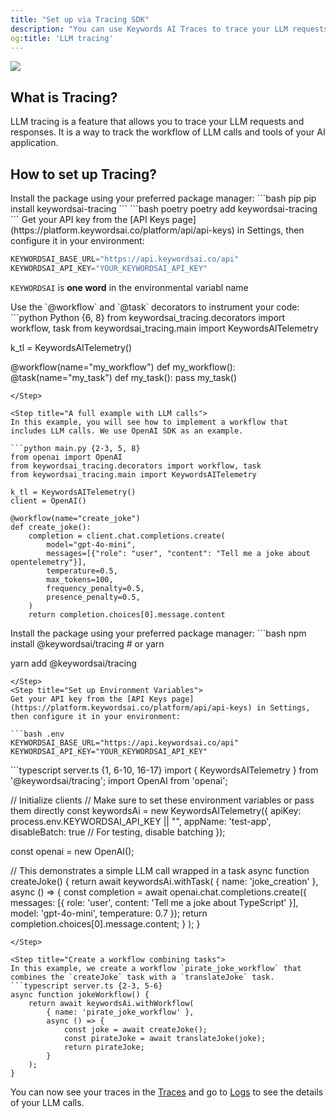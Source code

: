 ```yaml
---
title: "Set up via Tracing SDK"
description: "You can use Keywords AI Traces to trace your LLM requests and responses."
og:title: 'LLM tracing'
---
```


<Frame>
<img src="https://keywordsai-static.s3.us-east-1.amazonaws.com/docs/observability/traces/traces-overview.png" />
</Frame>

## What is Tracing?
LLM tracing is a feature that allows you to trace your LLM requests and responses. It is a way to track the workflow of LLM calls and tools of your AI application.

## How to set up Tracing?
<Tabs>
<Tab title="Python">

<Steps>
<Step title="Install the SDK">
Install the package using your preferred package manager:
<CodeGroup>
```bash pip
pip install keywordsai-tracing
```
```bash poetry
poetry add keywordsai-tracing
```
</CodeGroup>
</Step>

<Step title="Set up Environment Variables">
Get your API key from the [API Keys page](https://platform.keywordsai.co/platform/api/api-keys) in Settings, then configure it in your environment:

```python .env
KEYWORDSAI_BASE_URL="https://api.keywordsai.co/api"
KEYWORDSAI_API_KEY="YOUR_KEYWORDSAI_API_KEY"
```
<Tip> `KEYWORDSAI` is **one word** in the environmental variabl name </Tip>

</Step>

<Step title="Annotate your workflows">
Use the `@workflow` and `@task` decorators to instrument your code:
```python Python {6, 8}
from keywordsai_tracing.decorators import workflow, task
from keywordsai_tracing.main import KeywordsAITelemetry

k_tl = KeywordsAITelemetry()

@workflow(name="my_workflow")
def my_workflow():
    @task(name="my_task")
    def my_task():
        pass
    my_task()
```
</Step>

<Step title="A full example with LLM calls">
In this example, you will see how to implement a workflow that includes LLM calls. We use OpenAI SDK as an example.

```python main.py {2-3, 5, 8}
from openai import OpenAI
from keywordsai_tracing.decorators import workflow, task
from keywordsai_tracing.main import KeywordsAITelemetry

k_tl = KeywordsAITelemetry()
client = OpenAI()

@workflow(name="create_joke")
def create_joke():
    completion = client.chat.completions.create(
        model="gpt-4o-mini",
        messages=[{"role": "user", "content": "Tell me a joke about opentelemetry"}],
        temperature=0.5,
        max_tokens=100,
        frequency_penalty=0.5,
        presence_penalty=0.5,
    )
    return completion.choices[0].message.content
```
</Step>

</Steps>
</Tab>

<Tab title="JS/TS">
<Steps>
<Step title="Install the SDK">
Install the package using your preferred package manager:
```bash 
npm install @keywordsai/tracing
# or yarn

yarn add @keywordsai/tracing
```
</Step>
<Step title="Set up Environment Variables">
Get your API key from the [API Keys page](https://platform.keywordsai.co/platform/api/api-keys) in Settings, then configure it in your environment:

```bash .env
KEYWORDSAI_BASE_URL="https://api.keywordsai.co/api"
KEYWORDSAI_API_KEY="YOUR_KEYWORDSAI_API_KEY"
```
</Step>
<Step title="Create a simple task">
```typescript server.ts {1, 6-10, 16-17}
import { KeywordsAITelemetry } from '@keywordsai/tracing';
import OpenAI from 'openai';

// Initialize clients
// Make sure to set these environment variables or pass them directly
const keywordsAi = new KeywordsAITelemetry({
    apiKey: process.env.KEYWORDSAI_API_KEY || "",
    appName: 'test-app',
    disableBatch: true  // For testing, disable batching
});

const openai = new OpenAI();

// This demonstrates a simple LLM call wrapped in a task
async function createJoke() {
    return await keywordsAi.withTask(
        { name: 'joke_creation' },
        async () => {
            const completion = await openai.chat.completions.create({
                messages: [{ role: 'user', content: 'Tell me a joke about TypeScript' }],
                model: 'gpt-4o-mini',
                temperature: 0.7
            });
            return completion.choices[0].message.content;
        }
    );
}
```
</Step>

<Step title="Create a workflow combining tasks">
In this example, we create a workflow `pirate_joke_workflow` that combines the `createJoke` task with a `translateJoke` task.
```typescript server.ts {2-3, 5-6}
async function jokeWorkflow() {
    return await keywordsAi.withWorkflow(
        { name: 'pirate_joke_workflow' },
        async () => {
            const joke = await createJoke();
            const pirateJoke = await translateJoke(joke);
            return pirateJoke;
        }
    );
}
```
</Step>

</Steps>
</Tab>

</Tabs>

You can now see your traces in the [Traces](https://platform.keywordsai.co/platform/traces) and go to [Logs](https://platform.keywordsai.co/platform/requests) to see the details of your LLM calls.

